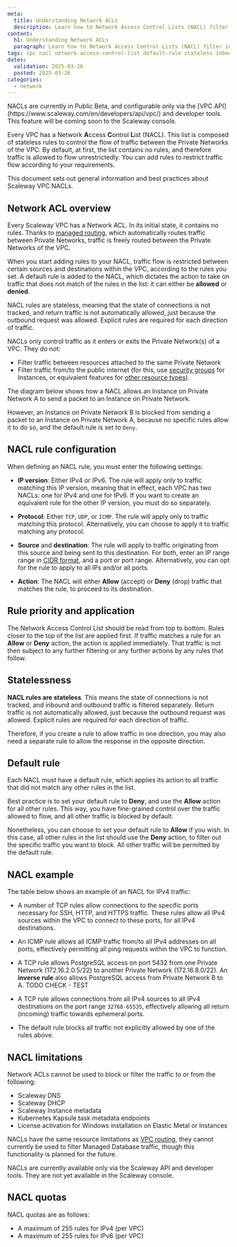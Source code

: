 ```yaml
---
meta:
  title: Understanding Network ACLs
  description: Learn how to Network Access Control Lists (NACL) filter inbound and outbound traffic between the different Private Networks of your VPC. Understand concepts, best practices, and key use cases.
content:
  h1: Understanding Network ACLs
  paragraph: Learn how to Network Access Control Lists (NACL) filter inbound and outbound traffic between the different Private Networks of your VPC. Understand concepts, best practices, and key use cases.
tags: vpc nacl network-access-control-list default-rule stateless inbound outbound port
dates:
  validation: 2025-03-26
  posted: 2025-03-26
categories:
  - network
---
```


<Message type="important">
NACLs are currently in Public Beta, and configurable only via the [VPC API](https://www.scaleway.com/en/developers/api/vpc/) and developer tools. This feature will be coming soon to the Scaleway console.
</Message>

Every VPC has a Network **A**ccess **C**ontrol **L**ist (NACL). This list is composed of stateless rules to control the flow of traffic between the Private Networks of the VPC. By default, at first, the list contains no rules, and therefore traffic is allowed to flow unrestrictedly. You can add rules to restrict traffic flow according to your requirements.

This document sets out general information and best practices about Scaleway VPC NACLs.

## Network ACL overview

Every Scaleway VPC has a Network ACL. In its initial state, it contains no rules. Thanks to [managed routing](/vpc/reference-content/understanding-routing/), which automatically routes traffic between Private Networks, traffic is freely routed between the Private Networks of the VPC.

When you start adding rules to your NACL, traffic flow is restricted between certain sources and destinations within the VPC, according to the rules you set. A default rule is added to the NACL, which dictates the action to take on traffic that does not match of the rules in the list: it can either be **allowed** or **denied**.

<Lightbox src="scaleway-nacl-diag-simple.webp" alt="A schema shows how the NACL sits at the intersection of two Private Networks in a Scaleway VPC" />

NACL rules are stateless, meaning that the state of connections is not tracked, and return traffic is not automatically allowed, just because the outbound request was allowed. Explicit rules are required for each direction of traffic.

NACLs only control traffic as it enters or exits the Private Network(s) of a VPC. They do not:
- Filter traffic between resources attached to the same Private Network
- Filter traffic from/to the public internet (for this, use [security groups](/instances/how-to/use-security-groups/) for Instances, or equivalent features for [other resource types](/ipam/reference-content/)).

The diagram below shows how a NACL allows an Instance on Private Network A to send a packet to an Instance on Private Network.

However, an Instance on Private Network B is blocked from sending a packet to an Instance on Private Network A, because no specific rules allow it to do so, and the default rule is set to `Deny`.

<Lightbox src="scaleway-nacl-diag-detail.webp" alt="A schema shows how the NACL sits at the intersection of two Private Networks in a Scaleway VPC. Packets attempt to travel between Private Networks, and are either allowed or denied according to NACL rules" />

## NACL rule configuration

When defining an NACL rule, you must enter the following settings:

- **IP version**: Either IPv4 or IPv6. The rule will apply only to traffic matching this IP version, meaning that in effect, each VPC has two NACLs: one for IPv4 and one for IPv6. If you want to create an equivalent rule for the other IP version, you must do so separately.

- **Protocol**: Either `TCP`, `UDP`, or `ICMP`. The rule will apply only to traffic matching this protocol. Alternatively, you can choose to apply it to traffic matching any protocol.

- **Source** and **destination**: The rule will apply to traffic originating from this source and being sent to this destination. For both, enter an IP range range in [CIDR format](/vpc/concepts/#cidr-block), and a port or port range. Alternatively, you can opt for the rule to apply to all IPs and/or all ports.
    
- **Action**: The NACL will either **Allow** (accept) or **Deny** (drop) traffic that matches the rule, to proceed to its destination.

## Rule priority and application

The Network Access Control List should be read from top to bottom. Rules closer to the top of the list are applied first. If traffic matches a rule for an **Allow** or **Deny** action, the action is applied immediately. That traffic is not then subject to any further filtering or any further actions by any rules that follow. 

## Statelessness

**NACL rules are stateless**. This means the state of connections is not tracked, and inbound and outbound traffic is filtered separately. Return traffic is not automatically allowed, just because the outbound request was allowed. Explicit rules are required for each direction of traffic.

Therefore, if you create a rule to allow traffic in one direction, you may also need a separate rule to allow the response in the opposite direction. 

## Default rule

Each NACL must have a default rule, which applies its action to all traffic that did not match any other rules in the list.

Best practice is to set your default rule to **Deny**, and use the **Allow** action for all other rules. This way, you have fine-grained control over the traffic allowed to flow, and all other traffic is blocked by default.

Nonetheless, you can choose to set your default rule to **Allow** if you wish. In this case, all other rules in the list should use the **Deny** action, to filter out the specific traffic you want to block. All other traffic will be permitted by the default rule.

## NACL example

The table below shows an example of an NACL for IPv4 traffic:

<Lightbox src="scaleway-nacl-example.webp" alt="A table shows a number of NACL rules" />

- A number of TCP rules allow connections to the specific ports necessary for SSH, HTTP, and HTTPS traffic. These rules allow all IPv4 sources within the VPC to connect to these ports, for all IPv4 destinations. 

- An ICMP rule allows all ICMP traffic from/to all IPv4 addresses on all ports, effectively permitting all ping requests within the VPC to function.

- A TCP rule allows PostgreSQL access on port 5432 from one Private Network (172.16.2.0.5/22) to another Private Network (172.16.8.0/22). An **inverse rule** also allows PostgreSQL access from Private Network B to A. TODO CHECK - TEST

- A TCP rule allows connections from all IPv4 sources to all IPv4 destinations on the port range `32768-65535`, effectively allowing all return (incoming) traffic towards ephemeral ports.

- The default rule blocks all traffic not explicitly allowed by one of the rules above.

## NACL limitations

Network ACLs cannot be used to block or filter the traffic to or from the following:

- Scaleway DNS
- Scaleway DHCP
- Scaleway Instance metadata
- Kubernetes Kapsule task metadata endpoints
- License activation for Windows installation on Elastic Metal or Instances 

NACLs have the same resource limitations as [VPC routing](/vpc/reference-content/understanding-routing/#limitations), they cannot currently be used to filter Managed Database traffic, though this functionality is planned for the future.

NACLs are currently available only via the Scaleway API and developer tools. They are not yet available in the Scaleway console.

## NACL quotas

NACL quotas are as follows:

- A maximum of 255 rules for IPv4 (per VPC)
- A maximum of 255 rules for IPv6 (per VPC)